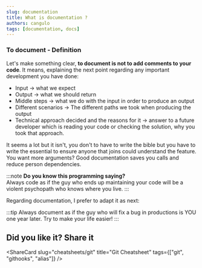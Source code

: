 ```yaml
---
slug: documentation
title: What is documentation ?
authors: cangulo
tags: [documentation, docs]
---
```



<!--truncate-->

### To document - Definition

Let's make something clear, **to document is not to add comments to your code**. It means, explaining the next point regarding any important development you have done:

* Input -> what we expect
* Output -> what we should return
* Middle steps -> what we do with the input in order to produce an output
* Different scenarios -> The different paths we took when producing the output
* Technical approach decided and the reasons for it -> answer to a future developer which is reading your code or checking the solution, why you took that approach.

It seems a lot but it isn't, you don't to have to write the bible but you have to write the essential to ensure anyone that joins could understand the feature. You want more arguments? Good documentation saves you calls and reduce person dependencies.

:::note **Do you know this programming saying?**  
Always code as if the guy who ends up maintaining your code will be a violent psychopath who knows where you live.
:::

Regarding documentation, I prefer to adapt it as next:

:::tip 
Always document as if the guy who will fix a bug in productions is YOU one year later. Try to make your life easier!
:::



<AboutMePostArea/>

## Did you like it? Share it

<ShareCard 
  slug="cheatsheets/git" 
  title="Git Cheatsheet" 
  tags={["git", "githooks", "alias"]} />

<Comments
  slug="cheatsheets/git"  />